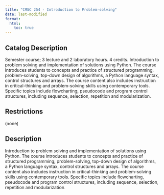 ```yaml
---
title: "CMSC 254 - Introduction to Problem-solving"
date: last-modified
format:
  html:
    toc: true
---
```


## Catalog Description

Semester course; 3 lecture and 2 laboratory hours. 4 credits. Introduction to problem solving and implementation of solutions using Python. The course introduces students to concepts and practice of structured programming, problem-solving, top-down design of algorithms, a Python language syntax, control structures and arrays. The course content also includes instruction in critical-thinking and problem-solving skills using contemporary tools. Specific topics include flowcharting, pseudocode and program control structures, including sequence, selection, repetition and modularization.


## Restrictions
 
(none)

## Description

Introduction to problem solving and implementation of solutions using Python. The course introduces students to concepts and practice of structured programming, problem-solving, top-down design of algorithms, a Python language syntax, control structures and arrays. The course content also includes instruction in critical-thinking and problem-solving skills using contemporary tools. Specific topics include flowcharting, pseudocode and program control structures, including sequence, selection, repetition and modularization.


